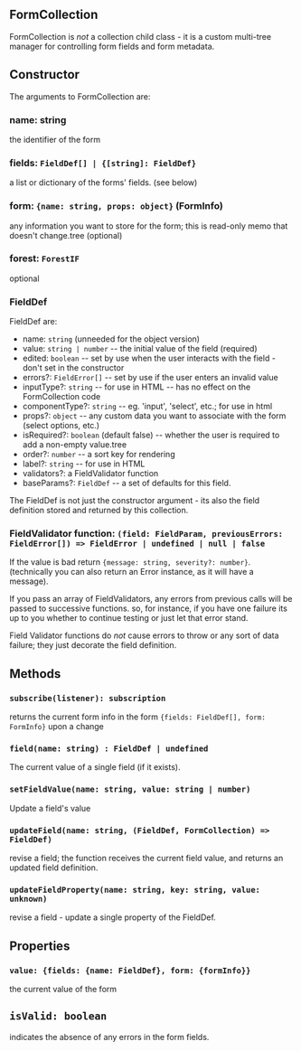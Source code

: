 ## FormCollection

FormCollection is _not_ a collection child class - it is a custom multi-tree manager for
controlling form fields and form metadata.

## Constructor

The arguments to FormCollection are:

### name: string

the identifier of the form

### fields: `FieldDef[] | {[string]: FieldDef}`

a list or dictionary of the forms' fields. (see below)

### form: `{name: string, props: object}` (FormInfo)

any information you want to store for the form; this is read-only memo that doesn't change.tree (optional)

### forest: `ForestIF`

optional

### FieldDef

FieldDef are:

* name: `string` (unneeded for the object version)
* value: `string | number` -- the initial value of the field (required)
* edited: `boolean` -- set by use when the user interacts with the field - don't set in the constructor
* errors?: `FieldError[]` -- set by use if the user enters an invalid value
* inputType?: `string` -- for use in HTML -- has no effect on the FormCollection code
* componentType?: `string` -- eg. 'input', 'select', etc.; for use in html
* props?: `object` -- any custom data you want to associate with the form (select options, etc.)
* isRequired?: `boolean` (default false) -- whether the user is required to add a non-empty value.tree
* order?: `number` -- a sort key for rendering
* label?: `string` -- for use in HTML
* validators?: a FieldValidator function
* baseParams?: `FieldDef` -- a set of defaults for this field.

The FieldDef is not just the constructor argument - its also the field definition stored and returned by this collection.

### FieldValidator function: `(field: FieldParam, previousErrors: FieldError[]) => FieldError | undefined | null | false`

If the value is bad return `{message: string, severity?: number}`. (technically you can also return an Error instance, as
it will have a message).

If you pass an array of FieldValidators, any errors from previous calls will be passed to successive functions.
so, for instance, if you have one failure its up to you whether to continue testing or just let that error stand.

Field Validator functions do _not_ cause errors to throw or any sort of data failure; they just decorate the field definition.

## Methods

### `subscribe(listener): subscription`

returns the current form info in the form `{fields: FieldDef[], form: FormInfo}` upon a change

### `field(name: string) : FieldDef | undefined`

The current value of a single field (if it exists).

### `setFieldValue(name: string, value: string | number)`

Update a field's value

### `updateField(name: string, (FieldDef, FormCollection) => FieldDef)`

revise a field; the function receives the current field value, and returns an updated field definition.

### `updateFieldProperty(name: string, key: string, value: unknown)`

revise a field - update a single property of the FieldDef.

## Properties

### `value: {fields: {name: FieldDef}, form: {formInfo}}`

the current value of the form

## `isValid: boolean`

indicates the absence of any errors in the form fields.

